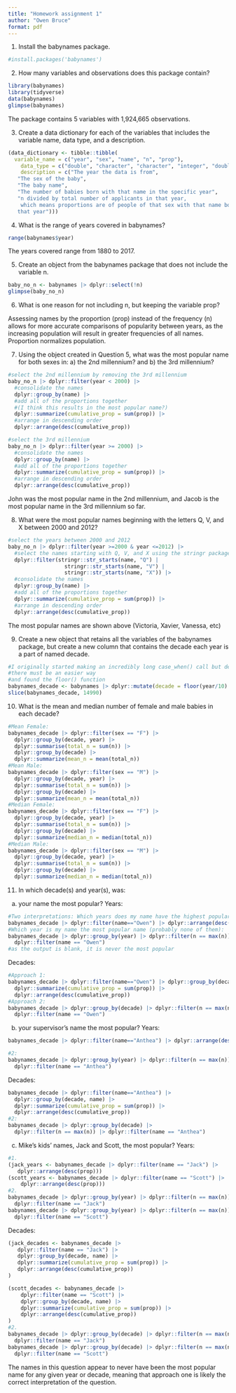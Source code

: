 ---
title: "Homework assignment 1"
author: "Owen Bruce"
format: pdf
---

1. Install the babynames package.
```{r}
#install.packages('babynames')

```

2. How many variables and observations does this package contain?
```{r}
library(babynames)
library(tidyverse)
data(babynames)
glimpse(babynames)

```
The package contains 5 variables with 1,924,665 observations.

3. Create a data dictionary for each of the variables that includes the variable name, data
type, and a description.
```{r}
(data_dictionary <- tibble::tibble(
  variable_name = c("year", "sex", "name", "n", "prop"),
    data_type = c("double", "character", "character", "integer", "double"), 
    description = c("The year the data is from",
   "The sex of the baby",
   "The baby name",
   "The number of babies born with that name in the specific year",
   "n divided by total number of applicants in that year, 
    which means proportions are of people of that sex with that name born in 
   that year")))
```


4. What is the range of years covered in babynames?
```{r}
range(babynames$year)
```
The years covered range from 1880 to 2017.

5. Create an object from the babynames package that does not include the variable n.
```{r}
baby_no_n <- babynames |> dplyr::select(!n)
glimpse(baby_no_n)
```

6. What is one reason for not including n, but keeping the variable prop?

Assessing names by the proportion (prop) instead of the frequency (n) allows for
more accurate comparisons of popularity between years, as the increasing 
population will result in greater frequencies of all names. 
Proportion normalizes population.

7. Using the object created in Question 5, what was the most popular name for both sexes
in: a) the 2nd millennium? and b) the 3rd millennium?
```{r}
#select the 2nd millennium by removing the 3rd millennium
baby_no_n |> dplyr::filter(year < 2000) |> 
  #consolidate the names
  dplyr::group_by(name) |> 
  #add all of the proportions together
  #(I think this results in the most popular name?)
  dplyr::summarize(cumulative_prop = sum(prop)) |> 
  #arrange in descending order
  dplyr::arrange(desc(cumulative_prop))
```
```{r}
#select the 3rd millennium
baby_no_n |> dplyr::filter(year >= 2000) |> 
  #consolidate the names
  dplyr::group_by(name) |> 
  #add all of the proportions together
  dplyr::summarize(cumulative_prop = sum(prop)) |> 
  #arrange in descending order
  dplyr::arrange(desc(cumulative_prop))
```
John was the most popular name in the 2nd millennium, and Jacob is the most popular name in the 3rd millennium so far.

8. What were the most popular names beginning with the letters Q, V, and X between 2000
and 2012?
```{r}
#select the years between 2000 and 2012
baby_no_n |> dplyr::filter(year >=2000 & year <=2012) |>
  #select the names starting with Q, V, and X using the stringr package
  dplyr::filter(stringr::str_starts(name, "Q") |
                  stringr::str_starts(name, "V") |
                  stringr::str_starts(name, "X")) |>
  #consolidate the names
  dplyr::group_by(name) |>
  #add all of the proportions together
  dplyr::summarize(cumulative_prop = sum(prop)) |>
  #arrange in descending order
  dplyr::arrange(desc(cumulative_prop))
```
The most popular names are shown above (Victoria, Xavier, Vanessa, etc)

9. Create a new object that retains all the variables of the babynames package, but create a
new column that contains the decade each year is a part of named decade.
```{r}
#I originally started making an incredibly long case_when() call but decided
#there must be an easier way
#and found the floor() function
babynames_decade <- babynames |> dplyr::mutate(decade = floor(year/10) * 10)
slice(babynames_decade, 14990)
```

10. What is the mean and median number of female and male babies in each decade?
```{r}
#Mean Female:
babynames_decade |> dplyr::filter(sex == "F") |>
  dplyr::group_by(decade, year) |>
  dplyr::summarise(total_n = sum(n)) |>
  dplyr::group_by(decade) |>
  dplyr::summarize(mean_n = mean(total_n))
#Mean Male:
babynames_decade |> dplyr::filter(sex == "M") |>
  dplyr::group_by(decade, year) |>
  dplyr::summarise(total_n = sum(n)) |>
  dplyr::group_by(decade) |>
  dplyr::summarize(mean_n = mean(total_n))
#Median Female:
babynames_decade |> dplyr::filter(sex == "F") |>
  dplyr::group_by(decade, year) |>
  dplyr::summarise(total_n = sum(n)) |>
  dplyr::group_by(decade) |>
  dplyr::summarize(median_n = median(total_n))
#Median Male:
babynames_decade |> dplyr::filter(sex == "M") |>
  dplyr::group_by(decade, year) |>
  dplyr::summarise(total_n = sum(n)) |>
  dplyr::group_by(decade) |>
  dplyr::summarize(median_n = median(total_n))
```


11. In which decade(s) and year(s), was:

a) your name the most popular?
Years:
```{r}
#Two interpretations: Which years does my name have the highest popularity:
babynames_decade |> dplyr::filter(name=="Owen") |> dplyr::arrange(desc(prop))
#Which year is my name the most popular name (probably none of them):
babynames_decade |> dplyr::group_by(year) |> dplyr::filter(n == max(n)) |>
  dplyr::filter(name == "Owen")
#as the output is blank, it is never the most popular
```
Decades:
```{r}
#Approach 1:
babynames_decade |> dplyr::filter(name=="Owen") |> dplyr::group_by(decade, name) |>
  dplyr::summarize(cumulative_prop = sum(prop)) |> 
  dplyr::arrange(desc(cumulative_prop))
#Approach 2:
babynames_decade |> dplyr::group_by(decade) |> dplyr::filter(n == max(n)) |>
  dplyr::filter(name == "Owen")
```

b) your supervisor’s name the most popular?
Years:
```{r}
babynames_decade |> dplyr::filter(name=="Anthea") |> dplyr::arrange(desc(prop))

#2: 
babynames_decade |> dplyr::group_by(year) |> dplyr::filter(n == max(n)) |>
  dplyr::filter(name == "Anthea")
```
Decades:
```{r}
babynames_decade |> dplyr::filter(name=="Anthea") |>
  dplyr::group_by(decade, name) |>
  dplyr::summarize(cumulative_prop = sum(prop)) |>
  dplyr::arrange(desc(cumulative_prop))
#2:
babynames_decade |> dplyr::group_by(decade) |> 
  dplyr::filter(n == max(n)) |> dplyr::filter(name == "Anthea")
```

c) Mike’s kids’ names, Jack and Scott, the most popular?
Years:
```{r}
#1.
(jack_years <- babynames_decade |> dplyr::filter(name == "Jack") |> 
   dplyr::arrange(desc(prop)))
(scott_years <- babynames_decade |> dplyr::filter(name == "Scott") |> 
    dplyr::arrange(desc(prop)))
#2.
babynames_decade |> dplyr::group_by(year) |> dplyr::filter(n == max(n)) |> 
  dplyr::filter(name == "Jack")
babynames_decade |> dplyr::group_by(year) |> dplyr::filter(n == max(n)) |> 
  dplyr::filter(name == "Scott")
```
Decades:
```{r}
(jack_decades <- babynames_decade |> 
   dplyr::filter(name == "Jack") |> 
   dplyr::group_by(decade, name) |> 
   dplyr::summarize(cumulative_prop = sum(prop)) |> 
   dplyr::arrange(desc(cumulative_prop))
)

(scott_decades <- babynames_decade |> 
    dplyr::filter(name == "Scott") |> 
    dplyr::group_by(decade, name) |> 
    dplyr::summarize(cumulative_prop = sum(prop)) |> 
    dplyr::arrange(desc(cumulative_prop))
)
#2.
babynames_decade |> dplyr::group_by(decade) |> dplyr::filter(n == max(n)) |> 
  dplyr::filter(name == "Jack")
babynames_decade |> dplyr::group_by(decade) |> dplyr::filter(n == max(n)) |> 
  dplyr::filter(name == "Scott")
```
The names in this question appear to never have been the most popular name for any given year or decade, meaning that approach one is likely the correct interpretation of the question.
